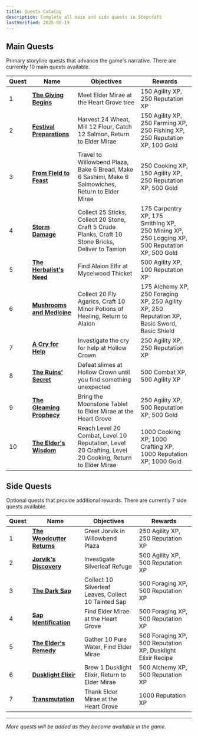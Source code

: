 ```yaml
---
title: Quests Catalog
description: Complete all main and side quests in Stepcraft
lastVerified: 2025-08-19
---
```


## Main Quests

Primary storyline quests that advance the game's narrative. There are currently 10 main quests available.

| Quest | Name                                                                         | Objectives                                                                                             | Rewards                                                                                       |
| ----- | ---------------------------------------------------------------------------- | ------------------------------------------------------------------------------------------------------ | --------------------------------------------------------------------------------------------- |
| 1     | **[The Giving Begins](/docs/quests/individual/the-giving-begins)**           | Meet Elder Mirae at the Heart Grove tree                                                               | 150 Agility XP, 250 Reputation XP                                                             |
| 2     | **[Festival Preparations](/docs/quests/individual/festival-preparations)**   | Harvest 24 Wheat, Mill 12 Flour, Catch 12 Salmon, Return to Elder Mirae                                | 150 Agility XP, 250 Farming XP, 250 Fishing XP, 250 Reputation XP, 100 Gold                   |
| 3     | **[From Field to Feast](/docs/quests/individual/from-field-to-feast)**       | Travel to Willowbend Plaza, Bake 6 Bread, Make 6 Sashimi, Make 6 Salmowiches, Return to Elder Mirae    | 250 Cooking XP, 150 Agility XP, 250 Reputation XP, 500 Gold                                   |
| 4     | **[Storm Damage](/docs/quests/individual/storm-damage)**                     | Collect 25 Sticks, Collect 20 Stone, Craft 5 Crude Planks, Craft 10 Stone Bricks, Deliver to Tamion    | 175 Carpentry XP, 175 Smithing XP, 250 Mining XP, 250 Logging XP, 500 Reputation XP, 500 Gold |
| 5     | **[The Herbalist's Need](/docs/quests/individual/the-herbalists-need)**      | Find Alaion Elfir at Mycelwood Thicket                                                                 | 500 Agility XP, 100 Reputation XP                                                             |
| 6     | **[Mushrooms and Medicine](/docs/quests/individual/mushrooms-and-medicine)** | Collect 20 Fly Agarics, Craft 10 Minor Potions of Healing, Return to Alaion                            | 175 Alchemy XP, 250 Foraging XP, 250 Agility XP, 250 Reputation XP, Basic Sword, Basic Shield |
| 7     | **[A Cry for Help](/docs/quests/individual/a-cry-for-help)**                 | Investigate the cry for help at Hollow Crown                                                           | 250 Agility XP, 250 Reputation XP                                                             |
| 8     | **[The Ruins' Secret](/docs/quests/individual/the-ruins-secret)**            | Defeat slimes at Hollow Crown until you find something unexpected                                      | 500 Combat XP, 500 Agility XP                                                                 |
| 9     | **[The Gleaming Prophecy](/docs/quests/individual/the-gleaming-prophecy)**   | Bring the Moonstone Tablet to Elder Mirae at the Heart Grove                                           | 250 Agility XP, 500 Reputation XP, 500 Gold                                                   |
| 10    | **[The Elder's Wisdom](/docs/quests/individual/the-elders-wisdom)**          | Reach Level 20 Combat, Level 10 Reputation, Level 20 Crafting, Level 20 Cooking, Return to Elder Mirae | 1000 Cooking XP, 1000 Crafting XP, 1000 Reputation XP, 1000 Gold                              |

## Side Quests

Optional quests that provide additional rewards. There are currently 7 side quests available.

| Quest | Name                                                                         | Objectives                                           | Rewards                                                     |
| ----- | ---------------------------------------------------------------------------- | ---------------------------------------------------- | ----------------------------------------------------------- |
| 1     | **[The Woodcutter Returns](/docs/quests/individual/the-woodcutter-returns)** | Greet Jorvik in Willowbend Plaza                     | 250 Agility XP, 250 Reputation XP                           |
| 2     | **[Jorvik's Discovery](/docs/quests/individual/jorviks-discovery)**          | Investigate Silverleaf Refuge                        | 500 Agility XP, 500 Reputation XP                           |
| 3     | **[The Dark Sap](/docs/quests/individual/the-dark-sap)**                     | Collect 10 Silverleaf Leaves, Collect 10 Tainted Sap | 500 Foraging XP, 500 Reputation XP                          |
| 4     | **[Sap Identification](/docs/quests/individual/sap-identification)**         | Find Elder Mirae at the Heart Grove                  | 500 Foraging XP, 500 Reputation XP                          |
| 5     | **[The Elder's Remedy](/docs/quests/individual/the-elders-remedy)**          | Gather 10 Pure Water, Find Elder Mirae               | 500 Foraging XP, 500 Reputation XP, Dusklight Elixir Recipe |
| 6     | **[Dusklight Elixir](/docs/quests/individual/dusklight-elixir)**             | Brew 1 Dusklight Elixir, Return to Elder Mirae       | 500 Alchemy XP, 500 Reputation XP                           |
| 7     | **[Transmutation](/docs/quests/individual/transmutation)**                   | Thank Elder Mirae at the Heart Grove                 | 1000 Reputation XP                                          |

---

_More quests will be added as they become available in the game._
